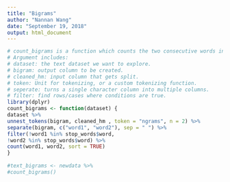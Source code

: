 ```yaml
---
title: "Bigrams"
author: "Nannan Wang"
date: "September 19, 2018"
output: html_document
---
```

```r
# count_bigrams is a function which counts the two consecutive words in the text.
# Argument includes:
# dataset: the text dataset we want to explore.
# bigram: output column to be created.
# cleaned_hm: input column that gets split.
# token: Unit for tokenizing, or a custom tokenizing function.
# seperate: turns a single character column into multiple columns.
# filter: find rows/cases where conditions are true.
library(dplyr)
count_bigrams <- function(dataset) {
dataset %>%
unnest_tokens(bigram, cleaned_hm , token = "ngrams", n = 2) %>%
separate(bigram, c("word1", "word2"), sep = " ") %>%
filter(!word1 %in% stop_words$word,
!word2 %in% stop_words$word) %>%
count(word1, word2, sort = TRUE)
}
 
#text_bigrams <- newdata %>%
#count_bigrams()
```

